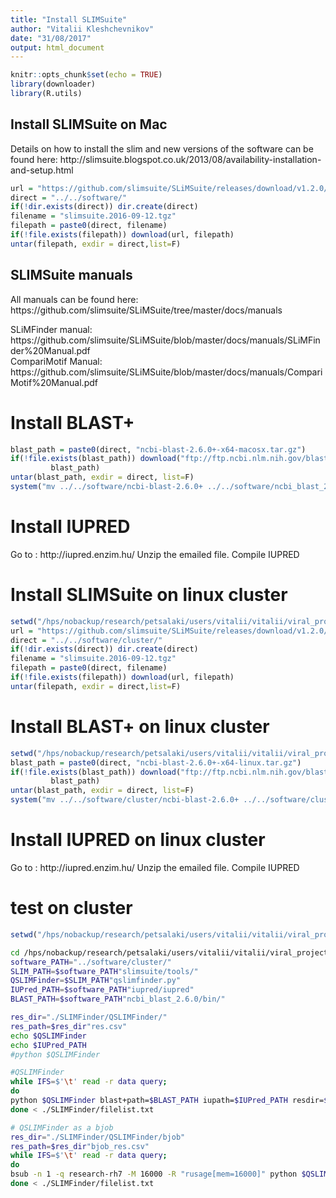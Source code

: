 ```yaml
---
title: "Install SLIMSuite"
author: "Vitalii Kleshchevnikov"
date: "31/08/2017"
output: html_document
---
```


```r
knitr::opts_chunk$set(echo = TRUE)
library(downloader)
library(R.utils)
```

## Install SLIMSuite on Mac

Details on how to install the slim and new versions of the software can be found here:   http://slimsuite.blogspot.co.uk/2013/08/availability-installation-and-setup.html  

```r
url = "https://github.com/slimsuite/SLiMSuite/releases/download/v1.2.0/slimsuite.2016-09-12.tgz"
direct = "../../software/"
if(!dir.exists(direct)) dir.create(direct)
filename = "slimsuite.2016-09-12.tgz"
filepath = paste0(direct, filename)
if(!file.exists(filepath)) download(url, filepath)
untar(filepath, exdir = direct,list=F)
```

## SLIMSuite manuals

All manuals can be found here: https://github.com/slimsuite/SLiMSuite/tree/master/docs/manuals   
  
SLiMFinder manual: https://github.com/slimsuite/SLiMSuite/blob/master/docs/manuals/SLiMFinder%20Manual.pdf  
CompariMotif Manual: https://github.com/slimsuite/SLiMSuite/blob/master/docs/manuals/CompariMotif%20Manual.pdf  

# Install BLAST+

```r
blast_path = paste0(direct, "ncbi-blast-2.6.0+-x64-macosx.tar.gz")
if(!file.exists(blast_path)) download("ftp://ftp.ncbi.nlm.nih.gov/blast/executables/blast+/LATEST/ncbi-blast-2.6.0+-x64-macosx.tar.gz",
         blast_path)
untar(blast_path, exdir = direct, list=F)
system("mv ../../software/ncbi-blast-2.6.0+ ../../software/ncbi_blast_2.6.0")

```

# Install IUPRED

Go to : http://iupred.enzim.hu/
Unzip the emailed file.
Compile IUPRED

# Install SLIMSuite on linux cluster

```r
setwd("/hps/nobackup/research/petsalaki/users/vitalii/vitalii/viral_project/setup/")
url = "https://github.com/slimsuite/SLiMSuite/releases/download/v1.2.0/slimsuite.2016-09-12.tgz"
direct = "../../software/cluster/"
if(!dir.exists(direct)) dir.create(direct)
filename = "slimsuite.2016-09-12.tgz"
filepath = paste0(direct, filename)
if(!file.exists(filepath)) download(url, filepath)
untar(filepath, exdir = direct,list=F)
```

# Install BLAST+ on linux cluster

```r
setwd("/hps/nobackup/research/petsalaki/users/vitalii/vitalii/viral_project/setup/")
blast_path = paste0(direct, "ncbi-blast-2.6.0+-x64-linux.tar.gz")
if(!file.exists(blast_path)) download("ftp://ftp.ncbi.nlm.nih.gov/blast/executables/blast+/LATEST/ncbi-blast-2.6.0+-x64-linux.tar.gz",
         blast_path)
untar(blast_path, exdir = direct, list=F)
system("mv ../../software/cluster/ncbi-blast-2.6.0+ ../../software/cluster/ncbi_blast_2.6.0")

```

# Install IUPRED on linux cluster

Go to : http://iupred.enzim.hu/
Unzip the emailed file.
Compile IUPRED

# test on cluster

```r
setwd("/hps/nobackup/research/petsalaki/users/vitalii/vitalii/viral_project/setup/")
```

```bash
cd /hps/nobackup/research/petsalaki/users/vitalii/vitalii/viral_project/
software_PATH="../software/cluster/"
SLIM_PATH=$software_PATH"slimsuite/tools/"
QSLIMFinder=$SLIM_PATH"qslimfinder.py"
IUPred_PATH=$software_PATH"iupred/iupred"
BLAST_PATH=$software_PATH"ncbi_blast_2.6.0/bin/"

res_dir="./SLIMFinder/QSLIMFinder/"
res_path=$res_dir"res.csv"
echo $QSLIMFinder
echo $IUPred_PATH
#python $QSLIMFinder 

#QSLIMFinder
while IFS=$'\t' read -r data query;
do
python $QSLIMFinder blast+path=$BLAST_PATH iupath=$IUPred_PATH resdir=$res_dir resfile=$res_path seqin=$data query=$query dismask=T consmask=T cloudfix=F probcut=0.5
done < ./SLIMFinder/filelist.txt

# QSLIMFinder as a bjob
res_dir="./SLIMFinder/QSLIMFinder/bjob"
res_path=$res_dir"bjob_res.csv"
while IFS=$'\t' read -r data query;
do
bsub -n 1 -q research-rh7 -M 16000 -R "rusage[mem=16000]" python $QSLIMFinder blast+path=$BLAST_PATH iupath=$IUPred_PATH resdir=$res_dir resfile=$res_path seqin=$data query=$query dismask=T consmask=T cloudfix=F probcut=0.5
done < ./SLIMFinder/filelist.txt
```
